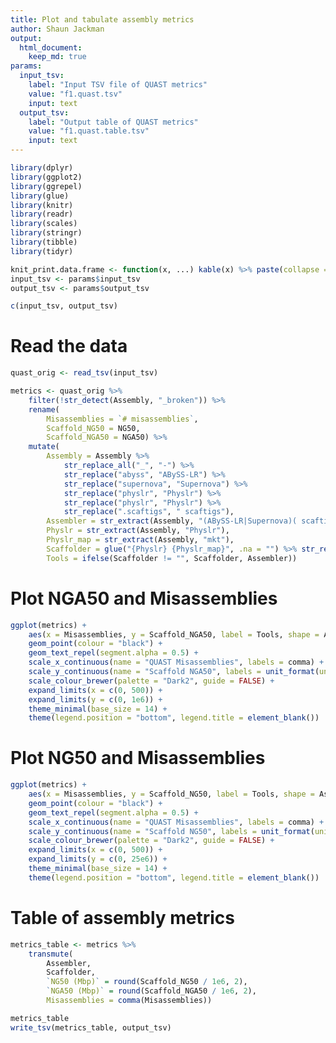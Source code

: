 ```yaml
---
title: Plot and tabulate assembly metrics
author: Shaun Jackman
output:
  html_document:
    keep_md: true
params:
  input_tsv:
    label: "Input TSV file of QUAST metrics"
    value: "f1.quast.tsv"
    input: text
  output_tsv:
    label: "Output table of QUAST metrics"
    value: "f1.quast.table.tsv"
    input: text
---
```


```r
library(dplyr)
library(ggplot2)
library(ggrepel)
library(glue)
library(knitr)
library(readr)
library(scales)
library(stringr)
library(tibble)
library(tidyr)

knit_print.data.frame <- function(x, ...) kable(x) %>% paste(collapse = "\n") %>% asis_output
input_tsv <- params$input_tsv
output_tsv <- params$output_tsv

c(input_tsv, output_tsv)
```

# Read the data
```r
quast_orig <- read_tsv(input_tsv)

metrics <- quast_orig %>%
	filter(!str_detect(Assembly, "_broken")) %>%
	rename(
		Misassemblies = `# misassemblies`,
		Scaffold_NG50 = NG50,
		Scaffold_NGA50 = NGA50) %>%
	mutate(
		Assembly = Assembly %>%
			str_replace_all("_", "-") %>%
			str_replace("abyss", "ABySS-LR") %>%
			str_replace("supernova", "Supernova") %>%
			str_replace("physlr", "Physlr") %>%
			str_replace("physlr", "Physlr") %>%
			str_replace(".scaftigs", " scaftigs"),
		Assembler = str_extract(Assembly, "(ABySS-LR|Supernova)( scaftigs)?"),
		Physlr = str_extract(Assembly, "Physlr"),
		Physlr_map = str_extract(Assembly, "mkt"),
		Scaffolder = glue("{Physlr} {Physlr_map}", .na = "") %>% str_replace("  *$", ""),
		Tools = ifelse(Scaffolder != "", Scaffolder, Assembler))
```

# Plot NGA50 and Misassemblies
```r
ggplot(metrics) +
	aes(x = Misassemblies, y = Scaffold_NGA50, label = Tools, shape = Assembler, colour = Assembler) +
	geom_point(colour = "black") +
	geom_text_repel(segment.alpha = 0.5) +
	scale_x_continuous(name = "QUAST Misassemblies", labels = comma) +
	scale_y_continuous(name = "Scaffold NGA50", labels = unit_format(unit = "kbp", scale = 1e-3)) +
	scale_colour_brewer(palette = "Dark2", guide = FALSE) +
	expand_limits(x = c(0, 500)) +
	expand_limits(y = c(0, 1e6)) +
	theme_minimal(base_size = 14) +
	theme(legend.position = "bottom", legend.title = element_blank())
```

# Plot NG50 and Misassemblies
```r
ggplot(metrics) +
	aes(x = Misassemblies, y = Scaffold_NG50, label = Tools, shape = Assembler, colour = Assembler) +
	geom_point(colour = "black") +
	geom_text_repel(segment.alpha = 0.5) +
	scale_x_continuous(name = "QUAST Misassemblies", labels = comma) +
	scale_y_continuous(name = "Scaffold NG50", labels = unit_format(unit = "Mbp", scale = 1e-6)) +
	scale_colour_brewer(palette = "Dark2", guide = FALSE) +
	expand_limits(x = c(0, 500)) +
	expand_limits(y = c(0, 25e6)) +
	theme_minimal(base_size = 14) +
	theme(legend.position = "bottom", legend.title = element_blank())
```

# Table of assembly metrics
```r
metrics_table <- metrics %>%
	transmute(
		Assembler,
		Scaffolder,
		`NG50 (Mbp)` = round(Scaffold_NG50 / 1e6, 2),
		`NGA50 (Mbp)` = round(Scaffold_NGA50 / 1e6, 2),
		Misassemblies = comma(Misassemblies))

metrics_table
write_tsv(metrics_table, output_tsv)
```
